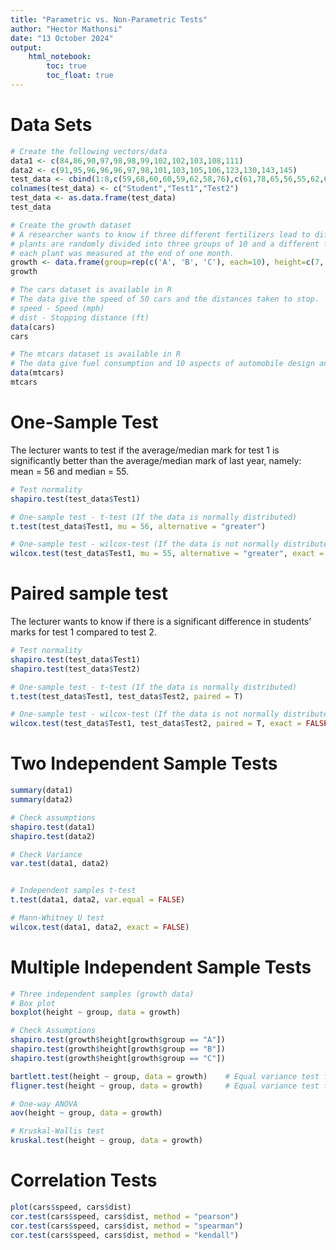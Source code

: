 ```yaml
---
title: "Parametric vs. Non-Parametric Tests"
author: "Hector Mathonsi"
date: "13 October 2024"
output:
    html_notebook:
        toc: true
        toc_float: true
---
```


# Data Sets
```r
# Create the following vectors/data
data1 <- c(84,86,90,97,98,98,99,102,102,103,108,111)
data2 <- c(91,95,96,96,96,97,98,101,103,105,106,123,130,143,145)
test_data <- cbind(1:8,c(59,68,60,60,59,62,58,76),c(61,78,65,56,55,62,60,68))
colnames(test_data) <- c("Student","Test1","Test2")
test_data <- as.data.frame(test_data)
test_data

# Create the growth dataset
# A researcher wants to know if three different fertilizers lead to different levels of plant growth. A sample of 30
# plants are randomly divided into three groups of 10 and a different fertilizer applied to each group. The height of
# each plant was measured at the end of one month.
growth <- data.frame(group=rep(c('A', 'B', 'C'), each=10), height=c(7, 14, 14, 13, 12, 9, 6, 14, 12, 8, 15, 17, 13, 15, 15, 13, 9, 12, 10, 8, 6, 8, 8, 9, 5, 14, 13, 8, 10, 9))
growth

# The cars dataset is available in R
# The data give the speed of 50 cars and the distances taken to stop.
# speed - Speed (mph)
# dist - Stopping distance (ft)
data(cars)
cars

# The mtcars dataset is available in R
# The data give fuel consumption and 10 aspects of automobile design and performance for 32 cars.
data(mtcars)
mtcars
```

# One-Sample Test
The lecturer wants to test if the average/median mark for test 1 is significantly better than the average/median mark of last year, namely: mean = 56 and median = 55.
```r
# Test normality
shapiro.test(test_data$Test1)

# One-sample test - t-test (If the data is normally distributed)
t.test(test_data$Test1, mu = 56, alternative = "greater")

# One-sample test - wilcox-test (If the data is not normally distributed)
wilcox.test(test_data$Test1, mu = 55, alternative = "greater", exact = FALSE)
```

#  Paired sample test
The lecturer wants to know if there is a significant difference in students’ marks for test 1 compared to test 2.
```r
# Test normality
shapiro.test(test_data$Test1)
shapiro.test(test_data$Test2)

# One-sample test - t-test (If the data is normally distributed)
t.test(test_data$Test1, test_data$Test2, paired = T)

# One-sample test - wilcox-test (If the data is not normally distributed)
wilcox.test(test_data$Test1, test_data$Test2, paired = T, exact = FALSE)
```

# Two Independent Sample Tests
```r
summary(data1)
summary(data2)

# Check assumptions
shapiro.test(data1)
shapiro.test(data2)

# Check Variance
var.test(data1, data2)


# Independent samples t-test
t.test(data1, data2, var.equal = FALSE)

# Mann-Whitney U test
wilcox.test(data1, data2, exact = FALSE)
```

# Multiple Independent Sample Tests
```r
# Three independent samples (growth data)
# Box plot
boxplot(height ~ group, data = growth)

# Check Assumptions
shapiro.test(growth$height[growth$group == "A"])
shapiro.test(growth$height[growth$group == "B"])
shapiro.test(growth$height[growth$group == "C"])

bartlett.test(height ~ group, data = growth)    # Equal variance test for normal data
fligner.test(height ~ group, data = growth)     # Equal variance test for non-normal data

# One-way ANOVA
aov(height ~ group, data = growth)

# Kruskal-Wallis test
kruskal.test(height ~ group, data = growth)
```

# Correlation Tests
```r
plot(cars$speed, cars$dist)
cor.test(cars$speed, cars$dist, method = "pearson")
cor.test(cars$speed, cars$dist, method = "spearman")
cor.test(cars$speed, cars$dist, method = "kendall")
```





